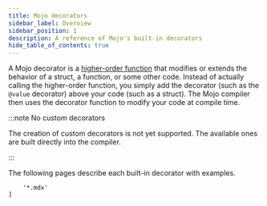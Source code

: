 ```yaml
---
title: Mojo decorators
sidebar_label: Overview
sidebar_position: 1
description: A reference of Mojo's built-in decorators
hide_table_of_contents: true
---
```


A Mojo decorator is a [higher-order
function](https://en.wikipedia.org/wiki/Higher-order_function) that modifies or
extends the behavior of a struct, a function, or some other code. Instead of
actually calling the higher-order function, you simply add the decorator (such
as the `@value` decorator) above your code (such as a struct). The Mojo
compiler then uses the decorator function to modify your code at compile time.

:::note No custom decorators

The creation of custom decorators is not yet supported. The available ones are
built directly into the compiler.

:::

The following pages describe each built-in decorator with examples.


        '*.mdx'
    ]

<MDXListing mdxList={decorators} />